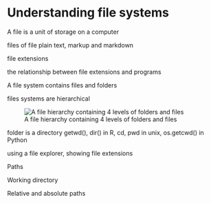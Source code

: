# Understanding file systems

A file is a unit of storage on a computer

files of file plain text, markup and markdown

file extensions

the relationship between file extensions and programs

A file system contains files and folders

files systems are hierarchical

![A file hierarchy containing 4 levels of folders and files](images/file-system.png){fig-alt="At the top level there is a directory called Home/; Inside Home/ are two directories (docs/ and programs/) and two files doc1.txt and image.jpg. Inside docs/ there is a file called doc2.txt and a directory called data/ which contains doc3.txt and doc4.txt. Inside programs/ are three .exe files"}

folder is a directory getwd(), dir() in R, cd, pwd in unix, os.getcwd() in Python

using a file explorer, showing file extensions

Paths

Working directory

Relative and absolute paths
